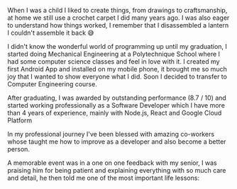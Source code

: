 When I was a child I liked to <span className='text-secondary font-bold'>create things</span>, from drawings to craftsmanship, at home we still use a crochet carpet I did many years ago. I was also <span className='text-secondary font-bold'>eager to understand how things worked</span>, I remember that I disassembled a lantern I couldn't assemble it back 😅

I didn't know the <span className='text-accent font-bold'>wonderful world of programming</span> up until my <span className='text-primary font-bold'>graduation</span>, I started doing Mechanical Engineering at a Polytechnique School where I had some computer science classes and <span className='text-secondary font-bold'>feel in love with it</span>. I created my <span className='text-accent font-bold'>first Android App</span> and installed on my mobile phone, it brought me so much <span className='text-secondary font-bold'>joy</span> that <span className='text-accent font-bold'>I wanted to show everyone what I did</span>. Soon I decided to transfer to <span className='text-primary font-bold'>Computer Engineering</span> course.

After graduating, I was <span className='text-primary font-bold'>awarded by outstanding performance (8.7 / 10)</span> and started working professionally as a Software Developer which I have <span className='text-primary font-bold'>more than 4 years of experience</span>, mainly with <span className='text-primary font-bold'>Node.js</span>, <span className='text-primary font-bold'>React</span> and <span className='text-primary font-bold'>Google Cloud Platform</span>

In my professional journey I've been blessed with <span className='text-secondary font-bold'>amazing co-workers</span> whose <span className='text-secondary font-bold'>taught me</span> how to <span className='text-primary font-bold'>improve as a developer</span> and also <span className='text-primary font-bold'>become a better person</span>.

A memorable event was in a <span className='text-accent font-bold'>one on one feedback with my senior</span>, I was <span className='text-secondary font-bold'>praising him</span> for being <span className='text-secondary font-bold'>patient</span> and <span className='text-secondary font-bold'>explaining</span> everything with <span className='text-secondary font-bold'>so much care and detail</span>, he then told me <span className='text-accent font-bold'>one of the most important life lessons</span>:

<EmphasisQuote text="Today I'm this person for you, tomorrow you will be this person for someone else." />
